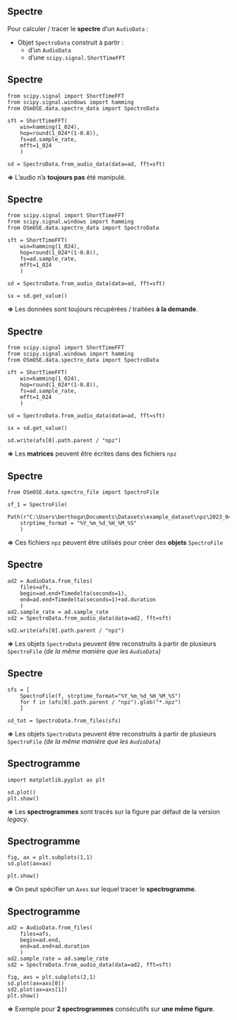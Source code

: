 ## Spectre

Pour [calculer]{.primary} / [tracer]{.secondary} le **spectre** d'un `AudioData` :

- Objet `SpectroData` construit à partir :
    - d'un `AudioData`
    - d'une `scipy.signal.ShortTimeFFT`

## Spectre {auto-animate="true" auto-animate-id="sd-value"}

```.python
from scipy.signal import ShortTimeFFT
from scipy.signal.windows import hamming
from OSmOSE.data.spectro_data import SpectroData

sft = ShortTimeFFT(
    win=hamming(1_024),
    hop=round(1_024*(1-0.8)), 
    fs=ad.sample_rate, 
    mfft=1_024
    )

sd = SpectroData.from_audio_data(data=ad, fft=sft)
```

::: {.fragment}

**=>** L'audio n'a **toujours pas** été manipulé.

:::

## Spectre {auto-animate="true" auto-animate-id="sd-value"}

```.python
from scipy.signal import ShortTimeFFT
from scipy.signal.windows import hamming
from OSmOSE.data.spectro_data import SpectroData

sft = ShortTimeFFT(
    win=hamming(1_024),
    hop=round(1_024*(1-0.8)), 
    fs=ad.sample_rate, 
    mfft=1_024
    )

sd = SpectroData.from_audio_data(data=ad, fft=sft)

sx = sd.get_value()
```

**=>** Les données sont toujours [récupérées]{.primary} / [traitées]{.secondary} **à la demande**.

## Spectre {auto-animate="true" auto-animate-id="sd-value"}

```.python
from scipy.signal import ShortTimeFFT
from scipy.signal.windows import hamming
from OSmOSE.data.spectro_data import SpectroData

sft = ShortTimeFFT(
    win=hamming(1_024),
    hop=round(1_024*(1-0.8)), 
    fs=ad.sample_rate, 
    mfft=1_024
    )

sd = SpectroData.from_audio_data(data=ad, fft=sft)

sx = sd.get_value()

sd.write(afs[0].path.parent / "npz")
```

**=>** Les **matrices** peuvent être écrites dans des fichiers `npz`

## Spectre {auto-animate="true" auto-animate-id="sd-value"}

```.python
from OSmOSE.data.spectro_file import SpectroFile

sf_1 = SpectroFile(
    Path(r"C:\Users\berthoga\Documents\Datasets\example_dataset\npz\2023_04_05_16_49_01.npz"),
    strptime_format = "%Y_%m_%d_%H_%M_%S"
    )
```

**=>** Ces fichiers `npz` peuvent être utilisés pour créer des **objets** `SpectroFile`

## Spectre {auto-animate="true" auto-animate-id="sd-value"}

```.python
ad2 = AudioData.from_files(
    files=afs, 
    begin=ad.end+Timedelta(seconds=1), 
    end=ad.end+Timedelta(seconds=1)+ad.duration
    )
ad2.sample_rate = ad.sample_rate
sd2 = SpectroData.from_audio_data(data=ad2, fft=sft)

sd2.write(afs[0].path.parent / "npz")
```

**=>** Les objets `SpectroData` peuvent être reconstruits à partir de plusieurs `SpectroFile` *(de la même manière que les `AudioData`)*

## Spectre {auto-animate="true" auto-animate-id="sd-value"}

```.python
sfs = [
    SpectroFile(f, strptime_format="%Y_%m_%d_%H_%M_%S") 
    for f in (afs[0].path.parent / "npz").glob("*.npz")
    ]

sd_tot = SpectroData.from_files(sfs)
```

**=>** Les objets `SpectroData` peuvent être reconstruits à partir de plusieurs `SpectroFile` *(de la même manière que les `AudioData`)*

## Spectrogramme {auto-animate="true" auto-animate-id="spectro"}

```.python
import matplotlib.pyplot as plt

sd.plot()
plt.show()
```

::: {.fragment}

**=>** Les **spectrogrammes** sont tracés sur la [figure par défaut]{.primary} de la version *legacy*.

:::

## Spectrogramme {auto-animate="true" auto-animate-id="spectro"}

```.python
fig, ax = plt.subplots(1,1)
sd.plot(ax=ax)

plt.show()
```

**=>** On peut spécifier un `Axes` sur lequel tracer le **spectrogramme**.

## Spectrogramme {auto-animate="true" auto-animate-id="spectro"}

```.python
ad2 = AudioData.from_files(
    files=afs, 
    begin=ad.end, 
    end=ad.end+ad.duration
    )
ad2.sample_rate = ad.sample_rate
sd2 = SpectroData.from_audio_data(data=ad2, fft=sft)

fig, axs = plt.subplots(2,1)
sd.plot(ax=axs[0])
sd2.plot(ax=axs[1])
plt.show()
```

**=>** Exemple pour **2 spectrogrammes** consécutifs sur **une même figure**.
